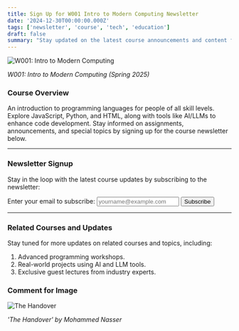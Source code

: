 ```yaml
---
title: Sign Up for W001 Intro to Modern Computing Newsletter
date: '2024-12-30T00:00:00.000Z'
tags: ['newsletter', 'course', 'tech', 'education']
draft: false
summary: "Stay updated on the latest course announcements and content for W001: Intro to Modern Computing (Spring 2025)."
---
```


<div style={{ textAlign: 'center', display: 'flex', flexDirection: 'column', alignItems: 'center' }}>
  <img 
    src="/static/images/code.jpg" 
    alt="W001: Intro to Modern Computing" 
    style={{ maxWidth: '100%', borderRadius: '8px' }}
  />
  <p><em>W001: Intro to Modern Computing (Spring 2025)</em></p>
</div>

### Course Overview

An introduction to programming languages for people of all skill levels. Explore JavaScript, Python, and HTML, along with tools like AI/LLMs to enhance code development. Stay informed on assignments, announcements, and special topics by signing up for the course newsletter below.

---

### Newsletter Signup

Stay in the loop with the latest course updates by subscribing to the newsletter:

<div>
  <form action="https://buttondown.email/api/emails/embed-subscribe/moderncomputing" method="post" target="_blank">
    <label htmlFor="email" style={{ fontSize: '1.2rem', marginBottom: '0.5rem', display: 'block' }}>
      Enter your email to subscribe:
    </label>
    <input 
      type="email" 
      name="email" 
      id="email" 
      style={{
        width: '100%',
        padding: '0.8rem',
        fontSize: '1rem',
        border: '1px solid #ccc',
        borderRadius: '4px',
        marginBottom: '1rem',
      }} 
      placeholder="yourname@example.com" 
      required 
    />
    <button 
      type="submit" 
      style={{
        backgroundColor: '#FFA500',
        color: '#fff',
        padding: '0.8rem 1.2rem',
        fontSize: '1rem',
        border: 'none',
        borderRadius: '4px',
        cursor: 'pointer',
      }}
    >
      Subscribe
    </button>
  </form>
</div>

---

### Related Courses and Updates

Stay tuned for more updates on related courses and topics, including:

1. Advanced programming workshops.
2. Real-world projects using AI and LLM tools.
3. Exclusive guest lectures from industry experts.

### Comment for Image

<div style={{ textAlign: 'center', display: 'flex', flexDirection: 'column', alignItems: 'center' }}>
  <img 
    src="/static/images/the_handover.png" 
    alt="The Handover" 
    style={{ maxWidth: '100%', borderRadius: '8px' }}
  />
  <p><em>'The Handover' by Mohammed Nasser</em></p>
</div>
